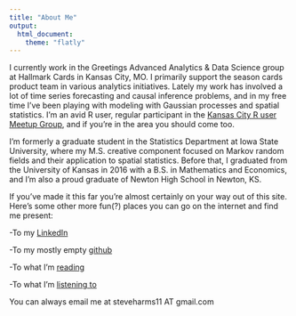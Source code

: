 ```yaml
---
title: "About Me"
output:
  html_document:
    theme: "flatly"
---
```

I currently work in the Greetings Advanced Analytics & Data Science group at Hallmark Cards in Kansas City, MO. I primarily support the season cards product team in various analytics initiatives. Lately my work has involved a lot of time series forecasting and causal inference problems, and in my free time I've been playing with modeling with Gaussian processes and spatial statistics. I'm an avid R user, regular participant in the [Kansas City R user Meetup Group](https://www.meetup.com/Kansas-City-R-Users-Group/), and if you're in the area you should come too.

I'm formerly a graduate student in the Statistics Department at Iowa State University, where my M.S. creative component focused on Markov random fields and their application to spatial statistics. Before that, I graduated from the University of Kansas in 2016 with a B.S. in Mathematics and Economics, and I'm also a proud graduate of Newton High School in Newton, KS.

If you've made it this far you're almost certainly on your way out of this site. Here's some other more fun(?) places you can go on the internet and find me present:

-To my [LinkedIn](https://www.linkedin.com/in/steve-harms-ab46236b/)

-To my mostly empty [github](https://github.com/stharms)

-To what I'm [reading](https://www.goodreads.com/user/show/42417708-st-harms)

-To what I'm [listening to](https://www.albumoftheyear.org/user/stharms/)

You can always email me at steveharms11 AT gmail.com